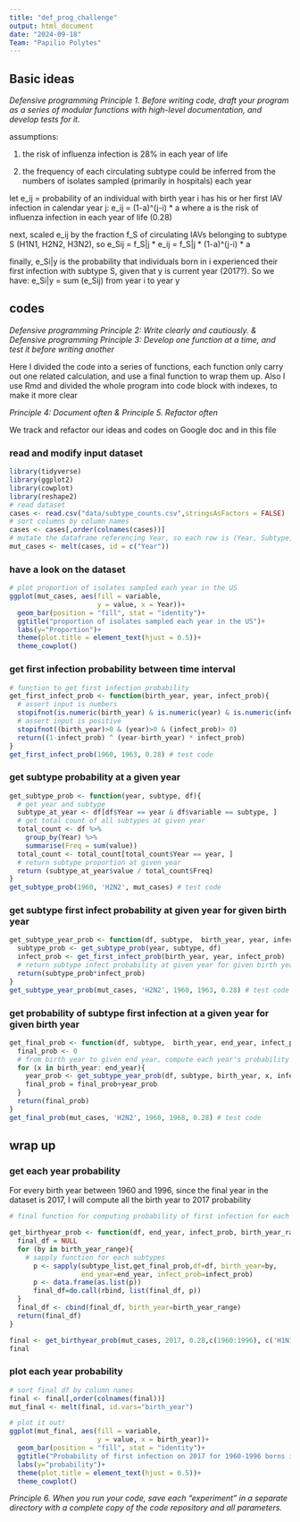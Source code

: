 ```yaml
---
title: "def_prog_challenge"
output: html_document
date: "2024-09-18"
Team: "Papilio Polytes"
---
```


## Basic ideas

*Defensive programming Principle 1. Before writing code, draft your program as a series of modular functions with high-level documentation, and develop tests for it.*

assumptions:

1.  the risk of influenza infection is 28% in each year of life

2.  the frequency of each circulating subtype could be inferred from the numbers of isolates sampled (primarily in hospitals) each year

let e_ij = probability of an individual with birth year i has his or her first IAV infection in calendar year j: e_ij = (1-a)\^(j-i) \* a where a is the risk of influenza infection in each year of life (0.28)

next, scaled e_ij by the fraction f_S of circulating IAVs belonging to subtype S (H1N1, H2N2, H3N2), so e_Sij = f_S\|j \* e_ij = f_S\|j \* (1-a)\^(j-i) \* a

finally, e_Si\|y is the probability that individuals born in i experienced their first infection with subtype S, given that y is current year (2017?). So we have: e_Si\|y = sum (e_Sij) from year i to year y

## codes

*Defensive programming Principle 2: Write clearly and cautiously. & Defensive programming Principle 3: Develop one function at a time, and test it before writing another*

Here I divided the code into a series of functions, each function only carry out one related calculation, and use a final function to wrap them up. Also I use Rmd and divided the whole program into code block with indexes, to make it more clear

*Principle 4: Document often & Principle 5. Refactor often*

We track and refactor our ideas and codes on Google doc and in this file

### read and modify input dataset

```r
library(tidyverse)
library(ggplot2)
library(cowplot)
library(reshape2) 
# read dataset
cases <- read.csv("data/subtype_counts.csv",stringsAsFactors = FALSE)
# sort columns by column names
cases <- cases[,order(colnames(cases))]
# mutate the dataframe referencing Year, so each row is (Year, Subtype, Count)
mut_cases <- melt(cases, id = c("Year")) 
```

### have a look on the dataset

```r
# plot proportion of isolates sampled each year in the US
ggplot(mut_cases, aes(fill = variable, 
                      y = value, x = Year))+ 
  geom_bar(position = "fill", stat = "identity")+ 
  ggtitle("proportion of isolates sampled each year in the US")+ 
  labs(y="Proportion")+
  theme(plot.title = element_text(hjust = 0.5))+
  theme_cowplot()
```

### get first infection probability between time interval

```r
# function to get first infection probability
get_first_infect_prob <- function(birth_year, year, infect_prob){
  # assert input is numbers
  stopifnot(is.numeric(birth_year) & is.numeric(year) & is.numeric(infect_prob))
  # assert input is positive
  stopifnot((birth_year)>0 & (year)>0 & (infect_prob)> 0)
  return((1-infect_prob) ^ (year-birth_year) * infect_prob)
}
get_first_infect_prob(1960, 1963, 0.28) # test code
```

### get subtype probability at a given year

```r
get_subtype_prob <- function(year, subtype, df){
  # get year and subtype
  subtype_at_year <- df[df$Year == year & df$variable == subtype, ]
  # get total count of all subtypes at given year
  total_count <- df %>%
    group_by(Year) %>%
    summarise(Freq = sum(value))
  total_count <- total_count[total_count$Year == year, ]
  # return subtype proportion at given year
  return (subtype_at_year$value / total_count$Freq)
}
get_subtype_prob(1960, 'H2N2', mut_cases) # test code
```

### get subtype first infect probability at given year for given birth year

```r
get_subtype_year_prob <- function(df, subtype,  birth_year, year, infect_prob){
  subtype_prob <- get_subtype_prob(year, subtype, df)
  infect_prob <- get_first_infect_prob(birth_year, year, infect_prob)
  # return subtype infect probability at given year for given birth year
  return(subtype_prob*infect_prob)
}
get_subtype_year_prob(mut_cases, 'H2N2', 1960, 1963, 0.28) # test code
```

### get probability of subtype first infection at a given year for given birth year

```r
get_final_prob <- function(df, subtype,  birth_year, end_year, infect_prob){
  final_prob <- 0
  # from birth year to given end year, compute each year's probability and add them up
  for (x in birth_year: end_year){
    year_prob <- get_subtype_year_prob(df, subtype, birth_year, x, infect_prob)
    final_prob = final_prob+year_prob
  }
  return(final_prob)
}
get_final_prob(mut_cases, 'H2N2', 1960, 1968, 0.28) # test code
```

## wrap up

### get each year probability

For every birth year between 1960 and 1996, since the final year in the dataset is 2017, I will compute all the birth year to 2017 probability

```r
# final function for computing probability of first infection for each subtypes

get_birthyear_prob <- function(df, end_year, infect_prob, birth_year_range, subtype_list ){
  final_df = NULL
  for (by in birth_year_range){
    # sapply function for each subtypes
      p <- sapply(subtype_list,get_final_prob,df=df, birth_year=by, 
                  end_year=end_year, infect_prob=infect_prob)
      p <- data.frame(as.list(p))
      final_df=do.call(rbind, list(final_df, p))
  }
  final_df <- cbind(final_df, birth_year=birth_year_range)
  return(final_df)
}

final <- get_birthyear_prob(mut_cases, 2017, 0.28,c(1960:1996), c('H1N1', 'H2N2', 'H3N2'))
final
```

### plot each year probability

```r
# sort final df by column names
final <- final[,order(colnames(final))]
mut_final <- melt(final, id.vars="birth_year") 

# plot it out!
ggplot(mut_final, aes(fill = variable, 
                      y = value, x = birth_year))+ 
  geom_bar(position = "fill", stat = "identity")+ 
  ggtitle("Probability of first infection on 2017 for 1960-1996 borns in the US")+ 
  labs(y="probability")+
  theme(plot.title = element_text(hjust = 0.5))+
  theme_cowplot()

```

*Principle 6. When you run your code, save each “experiment” in a separate directory with a complete copy of the code repository and all parameters.*
